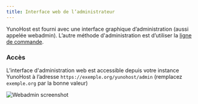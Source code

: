 ```yaml
---
title: Interface web de l’administrateur
---
```


YunoHost est fourni avec une interface graphique d’administration (aussi appelée webadmin). L’autre méthode d'administration est d’utiliser la [ligne de commande](/admin/command_line).

### Accès

L’interface d'administration web est accessible depuis votre instance YunoHost à l’adresse `https://exemple.org/yunohost/admin` (remplacez `exemple.org` par la bonne valeur)

![Webadmin screenshot](/img/webadmin/webadmin.jpg)
